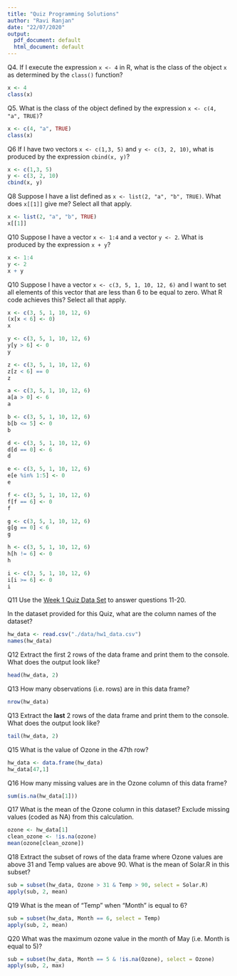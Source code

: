 ```yaml
---
title: "Quiz Programming Solutions"
author: "Ravi Ranjan"
date: "22/07/2020"
output:
  pdf_document: default
  html_document: default
---
```


Q4. If I execute the expression `x <- 4` in R, what is the class of the object `x` as determined by the `class()` function?

```r
x <- 4
class(x)
```

Q5. What is the class of the object defined by the expression `x <- c(4, "a", TRUE)`?

```r
x <- c(4, "a", TRUE)
class(x)
```

Q6 If I have two vectors `x <- c(1,3, 5)` and `y <- c(3, 2, 10)`, what is produced by the expression `cbind(x, y)`?

```r
x <- c(1,3, 5)
y <- c(3, 2, 10)
cbind(x, y)
```

Q8 Suppose I have a list defined as `x <- list(2, "a", "b", TRUE)`. What does `x[[1]]` give me? Select all that apply.

```r
x <- list(2, "a", "b", TRUE)
x[[1]]
```

Q10 Suppose I have a vector `x <- 1:4` and a vector `y <- 2`. What is produced by the expression `x + y`?

```r
x <- 1:4
y <- 2
x + y
```

Q10 Suppose I have a vector `x <- c(3, 5, 1, 10, 12, 6)` and I want to set all elements of this vector that are less than 6 to be equal to zero. What R code achieves this? Select all that apply.

```r
x <- c(3, 5, 1, 10, 12, 6)
(x[x < 6] <- 0)
x
```

```r
y <- c(3, 5, 1, 10, 12, 6)
y[y > 6] <- 0
y
```

```r
z <- c(3, 5, 1, 10, 12, 6)
z[z < 6] == 0
z
```

```r
a <- c(3, 5, 1, 10, 12, 6)
a[a > 0] <- 6
a
```

```r
b <- c(3, 5, 1, 10, 12, 6)
b[b <= 5] <- 0
b
```

```r
d <- c(3, 5, 1, 10, 12, 6)
d[d == 0] <- 6
d
```

```r
e <- c(3, 5, 1, 10, 12, 6)
e[e %in% 1:5] <- 0
e
```

```r
f <- c(3, 5, 1, 10, 12, 6)
f[f == 6] <- 0
f
```

```r
g <- c(3, 5, 1, 10, 12, 6)
g[g == 0] < 6
g
```

```r
h <- c(3, 5, 1, 10, 12, 6)
h[h != 6] <- 0
h
```

```r
i <- c(3, 5, 1, 10, 12, 6)
i[i >= 6] <- 0
i
```

Q11 Use the [Week 1 Quiz Data Set](https://d396qusza40orc.cloudfront.net/rprog/data/quiz1_data.zip) to answer questions 11-20.

In the dataset provided for this Quiz, what are the column names of the dataset?

```r
hw_data <- read.csv("./data/hw1_data.csv")
names(hw_data)
```

Q12 Extract the first 2 rows of the data frame and print them to the console. What does the output look like?

```r
head(hw_data, 2)
```

Q13 How many observations (i.e. rows) are in this data frame?

```r
nrow(hw_data)
```

Q13 Extract the **last** 2 rows of the data frame and print them to the console. What does the output look like?

```r
tail(hw_data, 2)
```

Q15 What is the value of Ozone in the 47th row?

```r
hw_data <- data.frame(hw_data)
hw_data[47,1]
```

Q16 How many missing values are in the Ozone column of this data frame?

```r
sum(is.na(hw_data[1]))
```

Q17 What is the mean of the Ozone column in this dataset? Exclude missing values (coded as NA) from this calculation.

```r
ozone <- hw_data[1]
clean_ozone <- !is.na(ozone)
mean(ozone[clean_ozone])
```

Q18 Extract the subset of rows of the data frame where Ozone values are above 31 and Temp values are above 90. What is the mean of Solar.R in this subset?

```r
sub = subset(hw_data, Ozone > 31 & Temp > 90, select = Solar.R)
apply(sub, 2, mean)
```

Q19 What is the mean of "Temp" when "Month" is equal to 6?

```r
sub = subset(hw_data, Month == 6, select = Temp)
apply(sub, 2, mean)
```

Q20 What was the maximum ozone value in the month of May (i.e. Month is equal to 5)?

```r
sub = subset(hw_data, Month == 5 & !is.na(Ozone), select = Ozone)
apply(sub, 2, max)
```

